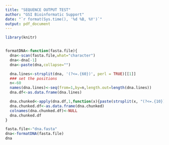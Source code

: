 ```yaml
---
title: "SEQUENCE OUTPUT TEST"
author: "GSI Bioinformatic Support"
date: "`r format(Sys.time(), '%d %B, %Y')`"
output: pdf_document
---
```


```r
library(knitr)


formatDNA<-function(fasta.file){
  dna<-scan(fasta.file,what="character")
  dna<-dna[-1]
  dna<-paste(dna,collapse="")

  dna.lines<-strsplit(dna, '(?<=.{60})', perl = TRUE)[[1]]
  ### set the positions
  n<-60
  names(dna.lines)<-seq(from=1,by=n,length.out=length(dna.lines))
  dna.df<-as.data.frame(dna.lines)

  dna.chunked<-apply(dna.df,1,function(x){paste(strsplit(x, "(?<=.{10})", perl = TRUE)[[1]],collapse=" ")})
  dna.chunked.df<-as.data.frame(dna.chunked)
  colnames(dna.chunked.df)<-NULL
  dna.chunked.df
}

fasta.file<-"dna.fasta"
dna<-formatDNA(fasta.file)
dna


```
